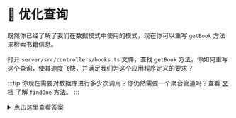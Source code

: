 # 👐 优化查询

既然你已经了解了我们在数据模式中使用的模式，现在你可以重写 `getBook` 方法来检索书籍信息。

打开 `server/src/controllers/books.ts` 文件，查找 `getBook` 方法。你如何重写这个查询，使其速度飞快，并满足我们为这个应用程序定义的要求？

:::tip
你现在需要对数据库进行多少次调用？你仍然需要一个聚合管道吗？查看 [文档](https://www.mongodb.com/docs/manual/reference/method/db.collection.findOne/) 了解 `findOne` 方法。
:::

<details>
  <summary>点击这里查看答案</summary>
<div>

```ts
    public async getBook(bookId: string): Promise<Book> {
        /**
         * 优化后的代码
         */
        const book = await collections?.books?.findOne({ _id: bookId });

        return book;
    }
```
</div>
</details>